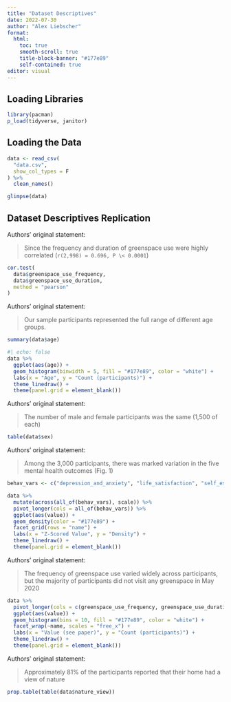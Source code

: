 ```yaml
---
title: "Dataset Descriptives"
date: 2022-07-30
author: "Alex Liebscher"
format:
  html:
    toc: true
    smooth-scroll: true
    title-block-banner: "#177e89"
    self-contained: true
editor: visual
---
```


## Loading Libraries

```r
library(pacman)
p_load(tidyverse, janitor)
```

## Loading the Data

```r
data <- read_csv(
  "data.csv",
  show_col_types = F
) %>%
  clean_names()

glimpse(data)
```

## Dataset Descriptives Replication

Authors' original statement:

> Since the frequency and duration of greenspace use were highly correlated (`r(2,998) = 0.696, P \< 0.0001`)

```r
cor.test(
  data$greenspace_use_frequency,
  data$greenspace_use_duration,
  method = "pearson"
)
```

Authors' original statement:

> Our sample participants represented the full range of different age groups.

```r
summary(data$age)
```

```r
#| echo: false
data %>%
  ggplot(aes(age)) +
  geom_histogram(binwidth = 5, fill = "#177e89", color = "white") +
  labs(x = "Age", y = "Count (participants)") +
  theme_linedraw() +
  theme(panel.grid = element_blank())
```

Authors' original statement:

> The number of male and female participants was the same (1,500 of each)

```r
table(data$sex)
```

Authors' original statement:

> Among the 3,000 participants, there was marked variation in the five mental health outcomes (Fig. 1)

```r
behav_vars <- c("depression_and_anxiety", "life_satisfaction", "self_esteem", "subjective_happiness", "loneliness")

data %>%
  mutate(across(all_of(behav_vars), scale)) %>%
  pivot_longer(cols = all_of(behav_vars)) %>%
  ggplot(aes(value)) +
  geom_density(color = "#177e89") +
  facet_grid(rows = "name") +
  labs(x = "Z-Scored Value", y = "Density") +
  theme_linedraw() +
  theme(panel.grid = element_blank())
```

Authors' original statement:

> The frequency of greenspace use varied widely across participants, but the majority of participants did not visit any greenspace in May 2020

```r
data %>%
  pivot_longer(cols = c(greenspace_use_frequency, greenspace_use_duration)) %>%
  ggplot(aes(value)) +
  geom_histogram(bins = 10, fill = "#177e89", color = "white") +
  facet_wrap(~name, scales = "free_x") +
  labs(x = "Value (see paper)", y = "Count (participants)") +
  theme_linedraw() +
  theme(panel.grid = element_blank())
```

Authors' original statement:

> Approximately 81% of the participants reported that their home had a view of nature

```r
prop.table(table(data$nature_view))
```
